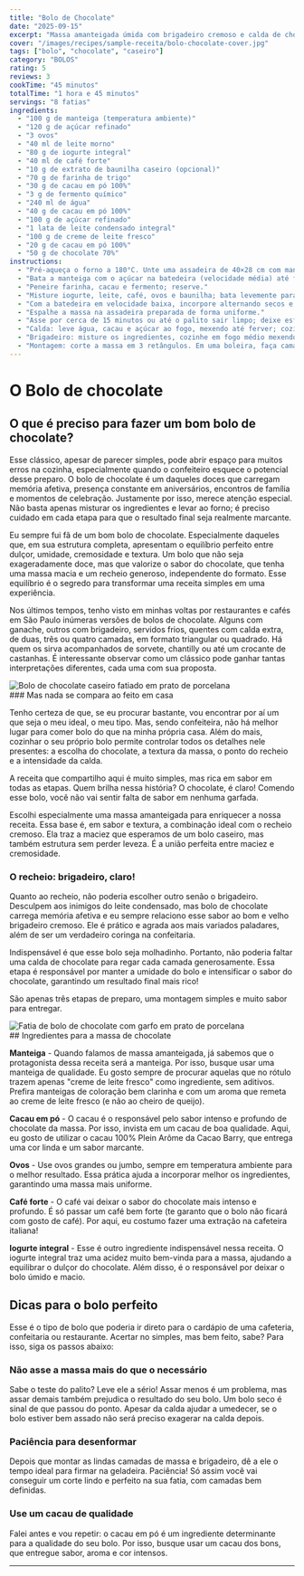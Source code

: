 ```yaml
---
title: "Bolo de Chocolate"
date: "2025-09-15"
excerpt: "Massa amanteigada úmida com brigadeiro cremoso e calda de chocolate. Simples, afetivo e com muito sabor."
cover: "/images/recipes/sample-receita/bolo-chocolate-cover.jpg"
tags: ["bolo", "chocolate", "caseiro"]
category: "BOLOS"
rating: 5
reviews: 3
cookTime: "45 minutos"
totalTime: "1 hora e 45 minutos"
servings: "8 fatias"
ingredients:
  - "100 g de manteiga (temperatura ambiente)"
  - "120 g de açúcar refinado"
  - "3 ovos"
  - "40 ml de leite morno"
  - "80 g de iogurte integral"
  - "40 ml de café forte"
  - "10 g de extrato de baunilha caseiro (opcional)"
  - "70 g de farinha de trigo"
  - "30 g de cacau em pó 100%"
  - "3 g de fermento químico"
  - "240 ml de água"
  - "40 g de cacau em pó 100%"
  - "100 g de açúcar refinado"
  - "1 lata de leite condensado integral"
  - "100 g de creme de leite fresco"
  - "20 g de cacau em pó 100%"
  - "50 g de chocolate 70%"
instructions:
  - "Pré-aqueça o forno a 180°C. Unte uma assadeira de 40×28 cm com manteiga e polvilhe com cacau."
  - "Bata a manteiga com o açúcar na batedeira (velocidade média) até ficar claro e fofo."
  - "Peneire farinha, cacau e fermento; reserve."
  - "Misture iogurte, leite, café, ovos e baunilha; bata levemente para homogeneizar."
  - "Com a batedeira em velocidade baixa, incorpore alternando secos e líquidos até terminar, preferindo finalizar com secos."
  - "Espalhe a massa na assadeira preparada de forma uniforme."
  - "Asse por cerca de 15 minutos ou até o palito sair limpo; deixe esfriar completamente."
  - "Calda: leve água, cacau e açúcar ao fogo, mexendo até ferver; cozinhe por 3 minutos e esfriar."
  - "Brigadeiro: misture os ingredientes, cozinhe em fogo médio mexendo sempre até ponto cremoso que caia em blocos moles da espátula."
  - "Montagem: corte a massa em 3 retângulos. Em uma boleira, faça camadas — massa regada com calda + brigadeiro — repetindo. Finalize com massa e calda. Leve para gelar até firmar e fatiar."
---
```


# O Bolo de chocolate


## O que é preciso para fazer um bom bolo de chocolate?

Esse clássico, apesar de parecer simples, pode abrir espaço para muitos erros na cozinha, especialmente quando o confeiteiro esquece o potencial desse preparo. O bolo de chocolate é um daqueles doces que carregam memória afetiva, presença constante em aniversários, encontros de família e momentos de celebração. Justamente por isso, merece atenção especial. Não basta apenas misturar os ingredientes e levar ao forno; é preciso cuidado em cada etapa para que o resultado final seja realmente marcante.

Eu sempre fui fã de um bom bolo de chocolate. Especialmente daqueles que, em sua estrutura completa, apresentam o equilíbrio perfeito entre dulçor, umidade, cremosidade e textura. Um bolo que não seja exageradamente doce, mas que valorize o sabor do chocolate, que tenha uma massa macia e um recheio generoso, independente do formato. Esse equilíbrio é o segredo para transformar uma receita simples em uma experiência.

Nos últimos tempos, tenho visto em minhas voltas por restaurantes e cafés em São Paulo inúmeras versões de bolos de chocolate. Alguns com ganache, outros com brigadeiro, servidos frios, quentes com calda extra, de duas, três ou quatro camadas, em formato triangular ou quadrado. Há quem os sirva acompanhados de sorvete, chantilly ou até um crocante de castanhas. É interessante observar como um clássico pode ganhar tantas interpretações diferentes, cada uma com sua proposta.

<div className="my-8">
  <img
    src="/images/recipes/sample-receita/bolo-chocolate-prato.jpg"
    alt="Bolo de chocolate caseiro fatiado em prato de porcelana"
    className="rounded-xl ring-1 ring-black/5 w-full h-auto"
  />
</div>
### Mas nada se compara ao feito em casa

Tenho certeza de que, se eu procurar bastante, vou encontrar por aí um que seja o meu ideal, o meu tipo. Mas, sendo confeiteira, não há melhor lugar para comer bolo do que na minha própria casa. Além do mais, cozinhar o seu próprio bolo permite controlar todos os detalhes nele presentes: a escolha do chocolate, a textura da massa, o ponto do recheio e a intensidade da calda.

A receita que compartilho aqui é muito simples, mas rica em sabor em todas as etapas. Quem brilha nessa história? O chocolate, é claro! Comendo esse bolo, você não vai sentir falta de sabor em nenhuma garfada.


Escolhi especialmente uma massa amanteigada para enriquecer a nossa receita. Essa base é, em sabor e textura, a combinação ideal com o recheio cremoso. Ela traz a maciez que esperamos de um bolo caseiro, mas também estrutura sem perder leveza. É a união perfeita entre maciez e cremosidade.

### O recheio: brigadeiro, claro!

Quanto ao recheio, não poderia escolher outro senão o brigadeiro. Desculpem aos inimigos do leite condensado, mas bolo de chocolate carrega memória afetiva e eu sempre relaciono esse sabor ao bom e velho brigadeiro cremoso. Ele é prático e agrada aos mais variados paladares, além de ser um verdadeiro coringa na confeitaria.

Indispensável é que esse bolo seja molhadinho. Portanto, não poderia faltar uma calda de chocolate para regar cada camada generosamente. Essa etapa é responsável por manter a umidade do bolo e intensificar o sabor do chocolate, garantindo um resultado final mais rico!

São apenas três etapas de preparo, uma montagem simples e muito sabor para entregar.

<div className="my-8">
  <Image
    src="/images/recipes/sample-receita/bolo-chocolate-fatia.jpg"
    alt="Fatia de bolo de chocolate com garfo em prato de porcelana"
    width={800}
    height={533}
    className="rounded-xl ring-1 ring-black/5 w-full h-auto"
  />
</div>
## Ingredientes para a massa de chocolate

**Manteiga** - Quando falamos de massa amanteigada, já sabemos que o protagonista dessa receita será a manteiga. Por isso, busque usar uma manteiga de qualidade. Eu gosto sempre de procurar aquelas que no rótulo trazem apenas "creme de leite fresco" como ingrediente, sem aditivos. Prefira manteigas de coloração bem clarinha e com um aroma que remeta ao creme de leite fresco (e não ao cheiro de queijo).


**Cacau em pó** - O cacau é o responsável pelo sabor intenso e profundo de chocolate da massa. Por isso, invista em um cacau de boa qualidade. Aqui, eu gosto de utilizar o cacau 100% Plein Arôme da Cacao Barry, que entrega uma cor linda e um sabor marcante.

**Ovos** - Use ovos grandes ou jumbo, sempre em temperatura ambiente para o melhor resultado. Essa prática ajuda a incorporar melhor os ingredientes, garantindo uma massa mais uniforme.

**Café forte** - O café vai deixar o sabor do chocolate mais intenso e profundo. É só passar um café bem forte (te garanto que o bolo não ficará com gosto de café). Por aqui, eu costumo fazer uma extração na cafeteira italiana!

**Iogurte integral** - Esse é outro ingrediente indispensável nessa receita. O iogurte integral traz uma acidez muito bem-vinda para a massa, ajudando a equilibrar o dulçor do chocolate. Além disso, é o responsável por deixar o bolo úmido e macio.

## Dicas para o bolo perfeito

Esse é o tipo de bolo que poderia ir direto para o cardápio de uma cafeteria, confeitaria ou restaurante. Acertar no simples, mas bem feito, sabe? Para isso, siga os passos abaixo:

### Não asse a massa mais do que o necessário

Sabe o teste do palito? Leve ele a sério! Assar menos é um problema, mas assar demais também prejudica o resultado do seu bolo. Um bolo seco é sinal de que passou do ponto. Apesar da calda ajudar a umedecer, se o bolo estiver bem assado não será preciso exagerar na calda depois.

### Paciência para desenformar

Depois que montar as lindas camadas de massa e brigadeiro, dê a ele o tempo ideal para firmar na geladeira. Paciência! Só assim você vai conseguir um corte lindo e perfeito na sua fatia, com camadas bem definidas.

### Use um cacau de qualidade

Falei antes e vou repetir: o cacau em pó é um ingrediente determinante para a qualidade do seu bolo. Por isso, busque usar um cacau dos bons, que entregue sabor, aroma e cor intensos.

---

<div id="receita"></div>
